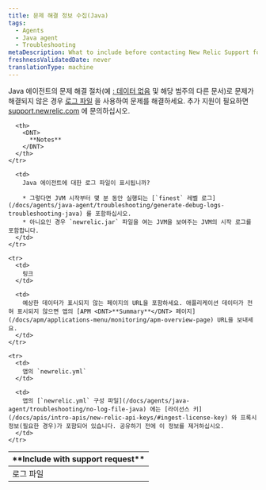 ```yaml
---
title: 문제 해결 정보 수집(Java)
tags:
  - Agents
  - Java agent
  - Troubleshooting
metaDescription: What to include before contacting New Relic Support for help with your Java agent.
freshnessValidatedDate: never
translationType: machine
---
```


Java 에이전트의 문제 해결 절차(예 [: 데이터 없음](/docs/apm/agents/java-agent/troubleshooting/no-data-appears-java) 및 해당 범주의 다른 문서)로 문제가 해결되지 않은 경우 [로그 파일](#logfiles) 을 사용하여 문제를 해결하세요. 추가 지원이 필요하면 [support.newrelic.com](https://support.newrelic.com) 에 문의하십시오.

<table>
  <thead>
    <tr>
      <th width={200}>
        <DNT>
          **Include with support request**
        </DNT>
      </th>

      <th>
        <DNT>
          **Notes**
        </DNT>
      </th>
    </tr>
  </thead>

  <tbody>
    <tr id="logfiles">
      <td>
        로그 파일
      </td>

      <td>
        Java 에이전트에 대한 로그 파일이 표시됩니까?

        * 그렇다면 JVM 시작부터 몇 분 동안 실행되는 [`finest` 레벨 로그](/docs/agents/java-agent/troubleshooting/generate-debug-logs-troubleshooting-java) 를 포함하십시오.
        * 아니요인 경우 `newrelic.jar` 파일을 여는 JVM을 보여주는 JVM의 시작 로그를 포함합니다.
      </td>
    </tr>

    <tr>
      <td>
        링크
      </td>

      <td>
        예상한 데이터가 표시되지 않는 페이지의 URL을 포함하세요. 애플리케이션 데이터가 전혀 표시되지 않으면 앱의 [APM <DNT>**Summary**</DNT> 페이지](/docs/apm/applications-menu/monitoring/apm-overview-page) URL을 보내세요.
      </td>
    </tr>

    <tr>
      <td>
        앱의 `newrelic.yml`
      </td>

      <td>
        앱의 [`newrelic.yml` 구성 파일](/docs/agents/java-agent/troubleshooting/no-log-file-java) 에는 [라이선스 키](/docs/apis/intro-apis/new-relic-api-keys/#ingest-license-key) 와 프록시 정보(필요한 경우)가 포함되어 있습니다. 공유하기 전에 이 정보를 제거하십시오.
      </td>
    </tr>
  </tbody>
</table>
